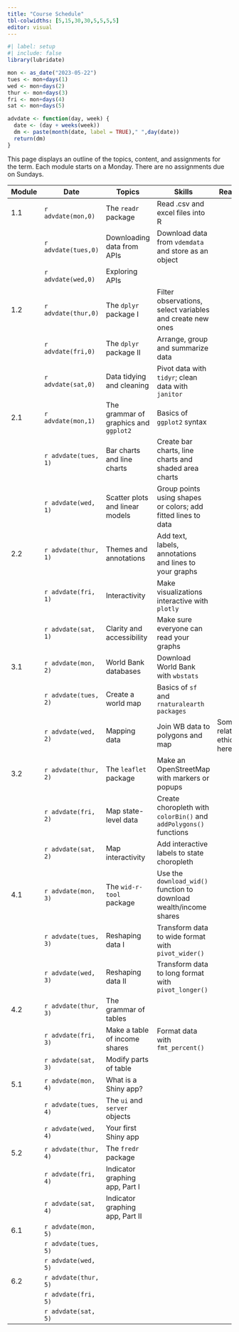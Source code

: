 ```yaml
---
title: "Course Schedule"
tbl-colwidths: [5,15,30,30,5,5,5,5]
editor: visual
---
```


```r
#| label: setup
#| include: false
library(lubridate)

mon <- as_date("2023-05-22")
tues <- mon+days(1)
wed <- mon+days(2)
thur <- mon+days(3)
fri <- mon+days(4)
sat <- mon+days(5)

advdate <- function(day, week) {
  date <- (day + weeks(week))
  dm <- paste(month(date, label = TRUE)," ",day(date))
  return(dm)  
} 
```

This page displays an outline of the topics, content, and assignments for the term. Each module starts on a Monday. There are no assignments due on Sundays.

::: column-screen-inset-right
| Module | Date                 | Topics                                | Skills                                                             | Readings                          | Videos | Slides | Assignments |
|---------|---------|---------|---------|---------|---------|---------|---------|
| 1.1    | `r advdate(mon,0)`   | The `readr` package                   | Read .csv and excel files into R                                   |                                   |        |        |             |
|        | `r advdate(tues,0)`  | Downloading data from APIs            | Download data from `vdemdata` and store as an object               |                                   |        |        |             |
|        | `r advdate(wed,0)`   | Exploring APIs                        |                                                                    |                                   |        |        |             |
| 1.2    | `r advdate(thur,0)`  | The `dplyr` package I                 | Filter observations, select variables and create new ones          |                                   |        |        |             |
|        | `r advdate(fri,0)`   | The `dplyr` package II                | Arrange, group and summarize data                                  |                                   |        |        |             |
|        | `r advdate(sat,0)`   | Data tidying and cleaning             | Pivot data with `tidyr`; clean data with `janitor`                 |                                   |        |        |             |
| 2.1    | `r advdate(mon,1)`   | The grammar of graphics and `ggplot2` | Basics of `ggplot2` syntax                                         |                                   |        |        |             |
|        | `r advdate(tues, 1)` | Bar charts and line charts            | Create bar charts, line charts and shaded area charts              |                                   |        |        |             |
|        | `r advdate(wed, 1)`  | Scatter plots and linear models       | Group points using shapes or colors; add fitted lines to data      |                                   |        |        |             |
| 2.2    | `r advdate(thur, 1)` | Themes and annotations                | Add text, labels, annotations and lines to your graphs             |                                   |        |        |             |
|        | `r advdate(fri, 1)`  | Interactivity                         | Make visualizations interactive with `plotly`                      |                                   |        |        |             |
|        | `r advdate(sat, 1)`  | Clarity and accessibility             | Make sure everyone can read your graphs                            |                                   |        |        |             |
| 3.1    | `r advdate(mon, 2)`  | World Bank databases                  | Download World Bank with `wbstats`                                 |                                   |        |        |             |
|        | `r advdate(tues, 2)` | Create a world map                    | Basics of `sf` and `rnaturalearth packages`                        |                                   |        |        |             |
|        | `r advdate(wed, 2)`  | Mapping data                          | Join WB data to polygons and map                                   | Something related to ethics here? |        |        |             |
| 3.2    | `r advdate(thur, 2)` | The `leaflet` package                 | Make an OpenStreetMap with markers or popups                       |                                   |        |        |             |
|        | `r advdate(fri, 2)`  | Map state-level data                  | Create choropleth with `colorBin()` and `addPolygons()` functions  |                                   |        |        |             |
|        | `r advdate(sat, 2)`  | Map interactivity                     | Add interactive labels to state choropleth                         |                                   |        |        |             |
| 4.1    | `r advdate(mon, 3)`  | The `wid-r-tool` package              | Use the `download_wid()` function to download wealth/income shares |                                   |        |        |             |
|        | `r advdate(tues, 3)` | Reshaping data I                      | Transform data to wide format with `pivot_wider()`                 |                                   |        |        |             |
|        | `r advdate(wed, 3)`  | Reshaping data II                     | Transform data to long format with `pivot_longer()`                |                                   |        |        |             |
| 4.2    | `r advdate(thur, 3)` | The grammar of tables                 |                                                                    |                                   |        |        |             |
|        | `r advdate(fri, 3)`  | Make a table of income shares         | Format data with `fmt_percent()`                                   |                                   |        |        |             |
|        | `r advdate(sat, 3)`  | Modify parts of table                 |                                                                    |                                   |        |        |             |
| 5.1    | `r advdate(mon, 4)`  | What is a Shiny app?                  |                                                                    |                                   |        |        |             |
|        | `r advdate(tues, 4)` | The `ui` and `server` objects         |                                                                    |                                   |        |        |             |
|        | `r advdate(wed, 4)`  | Your first Shiny app                  |                                                                    |                                   |        |        |             |
| 5.2    | `r advdate(thur, 4)` | The `fredr` package                   |                                                                    |                                   |        |        |             |
|        | `r advdate(fri, 4)`  | Indicator graphing app, Part I        |                                                                    |                                   |        |        |             |
|        | `r advdate(sat, 4)`  | Indicator graphing app, Part II       |                                                                    |                                   |        |        |             |
| 6.1    | `r advdate(mon, 5)`  |                                       |                                                                    |                                   |        |        |             |
|        | `r advdate(tues, 5)` |                                       |                                                                    |                                   |        |        |             |
|        | `r advdate(wed, 5)`  |                                       |                                                                    |                                   |        |        |             |
| 6.2    | `r advdate(thur, 5)` |                                       |                                                                    |                                   |        |        |             |
|        | `r advdate(fri, 5)`  |                                       |                                                                    |                                   |        |        |             |
|        | `r advdate(sat, 5)`  |                                       |                                                                    |                                   |        |        |             |
:::
